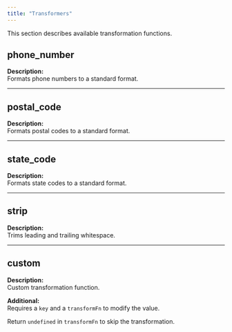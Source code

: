 ```yaml
---
title: "Transformers"
---
```


This section describes available transformation functions.

## phone_number

**Description:**  
Formats phone numbers to a standard format.

---

## postal_code

**Description:**  
Formats postal codes to a standard format.

---

## state_code

**Description:**  
Formats state codes to a standard format.

---

## strip

**Description:**  
Trims leading and trailing whitespace.

---

## custom

**Description:**  
Custom transformation function.

**Additional:**  
Requires a `key` and a `transformFn` to modify the value.

Return `undefined` in `transformFn` to skip the transformation.
